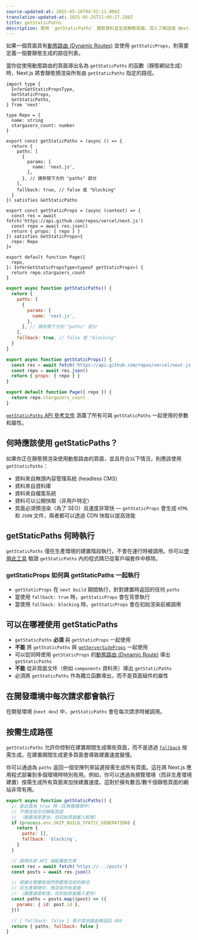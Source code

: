 ```yaml
---
source-updated-at: 2025-05-16T04:52:11.000Z
translation-updated-at: 2025-05-25T21:09:27.188Z
title: getStaticPaths
description: 使用 `getStaticPaths` 獲取資料並生成靜態頁面。深入了解這個 Next.js 中用於資料獲取的 API。
---
```


如果一個頁面具有[動態路由 (Dynamic Routes)](/docs/pages/building-your-application/routing/dynamic-routes) 並使用 `getStaticProps`，則需要定義一個要靜態生成的路徑列表。

當你從使用動態路由的頁面導出名為 `getStaticPaths` 的函數（靜態網站生成）時，Next.js 將會靜態預渲染所有由 `getStaticPaths` 指定的路徑。

```tsx filename="pages/repo/[name].tsx" switcher
import type {
  InferGetStaticPropsType,
  GetStaticProps,
  GetStaticPaths,
} from 'next'

type Repo = {
  name: string
  stargazers_count: number
}

export const getStaticPaths = (async () => {
  return {
    paths: [
      {
        params: {
          name: 'next.js',
        },
      }, // 請參閱下方的 "paths" 部分
    ],
    fallback: true, // false 或 "blocking"
  }
}) satisfies GetStaticPaths

export const getStaticProps = (async (context) => {
  const res = await fetch('https://api.github.com/repos/vercel/next.js')
  const repo = await res.json()
  return { props: { repo } }
}) satisfies GetStaticProps<{
  repo: Repo
}>

export default function Page({
  repo,
}: InferGetStaticPropsType<typeof getStaticProps>) {
  return repo.stargazers_count
}
```

```jsx filename="pages/repo/[name].js" switcher
export async function getStaticPaths() {
  return {
    paths: [
      {
        params: {
          name: 'next.js',
        },
      }, // 請參閱下方的 "paths" 部分
    ],
    fallback: true, // false 或 "blocking"
  }
}

export async function getStaticProps() {
  const res = await fetch('https://api.github.com/repos/vercel/next.js')
  const repo = await res.json()
  return { props: { repo } }
}

export default function Page({ repo }) {
  return repo.stargazers_count
}
```

[`getStaticPaths` API 參考文件](/docs/pages/api-reference/functions/get-static-paths) 涵蓋了所有可與 `getStaticPaths` 一起使用的參數和屬性。

## 何時應該使用 getStaticPaths？

如果你正在靜態預渲染使用動態路由的頁面，並且符合以下情況，則應該使用 `getStaticPaths`：

- 資料來自無頭內容管理系統 (headless CMS)
- 資料來自資料庫
- 資料來自檔案系統
- 資料可以公開快取（非用戶特定）
- 頁面必須預渲染（為了 SEO）且速度非常快 — `getStaticProps` 會生成 `HTML` 和 `JSON` 文件，兩者都可以透過 CDN 快取以提高效能

## getStaticPaths 何時執行

`getStaticPaths` 僅在生產環境的建置階段執行，不會在運行時被調用。你可以[使用此工具](https://next-code-elimination.vercel.app/) 驗證 `getStaticPaths` 內的程式碼已從客戶端套件中移除。

### getStaticProps 如何與 getStaticPaths 一起執行

- `getStaticProps` 在 `next build` 期間執行，針對建置時返回的任何 `paths`
- 當使用 `fallback: true` 時，`getStaticProps` 會在背景執行
- 當使用 `fallback: blocking` 時，`getStaticProps` 會在初始渲染前被調用

## 可以在哪裡使用 getStaticPaths

- `getStaticPaths` **必須** 與 `getStaticProps` 一起使用
- **不能** 將 `getStaticPaths` 與 [`getServerSideProps`](/docs/pages/building-your-application/data-fetching/get-server-side-props) 一起使用
- 可以從同時使用 `getStaticProps` 的[動態路由 (Dynamic Route)](/docs/pages/building-your-application/routing/dynamic-routes) 導出 `getStaticPaths`
- **不能** 從非頁面文件（例如 `components` 資料夾）導出 `getStaticPaths`
- 必須將 `getStaticPaths` 作為獨立函數導出，而不是頁面組件的屬性

## 在開發環境中每次請求都會執行

在開發環境 (`next dev`) 中，`getStaticPaths` 會在每次請求時被調用。

## 按需生成路徑

`getStaticPaths` 允許你控制在建置期間生成哪些頁面，而不是透過 [`fallback`](/docs/pages/api-reference/functions/get-static-paths#fallback-blocking) 按需生成。在建置期間生成更多頁面會導致建置速度變慢。

你可以通過為 `paths` 返回一個空陣列來延遲按需生成所有頁面。這在將 Next.js 應用程式部署到多個環境時特別有用。例如，你可以透過為預覽環境（而非生產環境建置）按需生成所有頁面來加快建置速度。這對於擁有數百/數千個靜態頁面的網站非常有用。

```jsx filename="pages/posts/[id].js"
export async function getStaticPaths() {
  // 當此值為 true 時（在預覽環境中）
  // 不預渲染任何靜態頁面
  // （建置速度更快，但初始頁面載入較慢）
  if (process.env.SKIP_BUILD_STATIC_GENERATION) {
    return {
      paths: [],
      fallback: 'blocking',
    }
  }

  // 調用外部 API 端點獲取文章
  const res = await fetch('https://.../posts')
  const posts = await res.json()

  // 根據文章獲取我們想要預渲染的路徑
  // 在生產環境中，預渲染所有頁面
  // （建置速度較慢，但初始頁面載入更快）
  const paths = posts.map((post) => ({
    params: { id: post.id },
  }))

  // { fallback: false } 表示其他路由應返回 404
  return { paths, fallback: false }
}
```